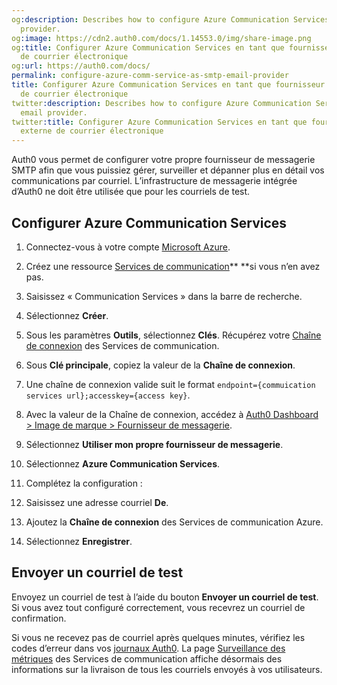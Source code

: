 ```yaml
---
og:description: Describes how to configure Azure Communication Services as an email
  provider.
og:image: https://cdn2.auth0.com/docs/1.14553.0/img/share-image.png
og:title: Configurer Azure Communication Services en tant que fournisseur SMTP externe
  de courrier électronique
og:url: https://auth0.com/docs/
permalink: configure-azure-comm-service-as-smtp-email-provider
title: Configurer Azure Communication Services en tant que fournisseur SMTP externe
  de courrier électronique
twitter:description: Describes how to configure Azure Communication Services as an
  email provider.
twitter:title: Configurer Azure Communication Services en tant que fournisseur SMTP
  externe de courrier électronique
---
```


Auth0 vous permet de configurer votre propre fournisseur de messagerie SMTP afin que vous puissiez gérer, surveiller et dépanner plus en détail vos communications par courriel. L’infrastructure de messagerie intégrée d’Auth0 ne doit être utilisée que pour les courriels de test.

## Configurer Azure Communication Services

1. Connectez-vous à votre compte [Microsoft Azure](https://azure.microsoft.com/).
2. Créez une ressource [Services de communication](https://learn.microsoft.com/en-us/azure/communication-services/quickstarts/create-communication-resource?tabs=windows&pivots=platform-azp#create-azure-communication-services-resource)** **si vous n’en avez pas.
3. Saisissez « Communication Services » dans la barre de recherche.
4. Sélectionnez **Créer**.
5. Sous les paramètres **Outils**, sélectionnez **Clés**. Récupérez votre [Chaîne de connexion](https://learn.microsoft.com/en-us/azure/communication-services/quickstarts/create-communication-resource?tabs=windows&pivots=platform-azp#create-azure-communication-services-resource) des Services de communication.
6. Sous **Clé principale**, copiez la valeur de la **Chaîne de connexion**.

1. Une chaîne de connexion valide suit le format `endpoint={commuication services url};accesskey={access key}`.
7. Avec la valeur de la Chaîne de connexion, accédez à [Auth0 Dashboard > Image de marque > Fournisseur de messagerie](https://manage.auth0.com/#/branding/email_provider).
8. Sélectionnez **Utiliser mon propre fournisseur de messagerie**.
9. Sélectionnez **Azure Communication Services**.
10. Complétez la configuration :

1. Saisissez une adresse courriel **De**.
2. Ajoutez la **Chaîne de connexion** des Services de communication Azure.
3. Sélectionnez **Enregistrer**.

## Envoyer un courriel de test

Envoyez un courriel de test à l’aide du bouton **Envoyer un courriel de test**. Si vous avez tout configuré correctement, vous recevrez un courriel de confirmation.

Si vous ne recevez pas de courriel après quelques minutes, vérifiez les codes d’erreur dans vos [journaux Auth0](https://manage.auth0.com/#/logs). La page [Surveillance des métriques](https://learn.microsoft.com/en-us/azure/communication-services/concepts/metrics#chat-api-request-metric-operations) des Services de communication affiche désormais des informations sur la livraison de tous les courriels envoyés à vos utilisateurs.